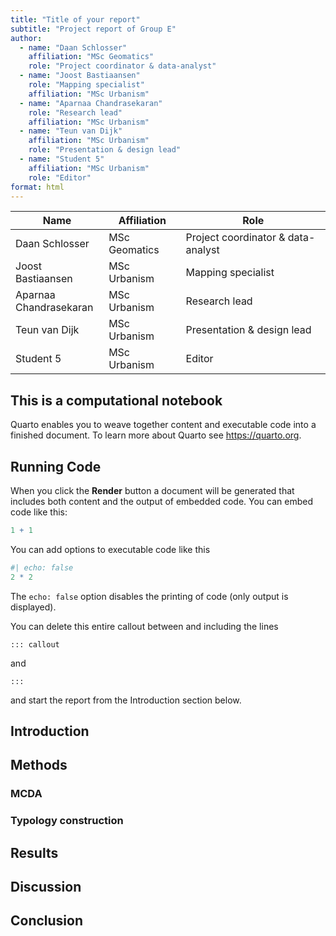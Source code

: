 ```yaml
---
title: "Title of your report"
subtitle: "Project report of Group E"
author:
  - name: "Daan Schlosser"
    affiliation: "MSc Geomatics"
    role: "Project coordinator & data-analyst"
  - name: "Joost Bastiaansen"
    role: "Mapping specialist"
    affiliation: "MSc Urbanism"
  - name: "Aparnaa Chandrasekaran"
    role: "Research lead"
    affiliation: "MSc Urbanism"
  - name: "Teun van Dijk"
    affiliation: "MSc Urbanism"
    role: "Presentation & design lead"
  - name: "Student 5"
    affiliation: "MSc Urbanism"
    role: "Editor"
format: html
---
```


| Name                 | Affiliation     | Role                             |
|----------------------|------------------|----------------------------------|
| Daan Schlosser       | MSc Geomatics   | Project coordinator & data-analyst |
| Joost Bastiaansen    | MSc Urbanism    | Mapping specialist               |
| Aparnaa Chandrasekaran | MSc Urbanism  | Research lead                    |
| Teun van Dijk        | MSc Urbanism    | Presentation & design lead       |
| Student 5            | MSc Urbanism    | Editor                           |

::: callout
## This is a computational notebook

Quarto enables you to weave together content and executable code into a finished document. To learn more about Quarto see <https://quarto.org>.

## Running Code

When you click the **Render** button a document will be generated that includes both content and the output of embedded code. You can embed code like this:

```r
1 + 1
```

You can add options to executable code like this 

```r
#| echo: false
2 * 2
```

The `echo: false` option disables the printing of code (only output is displayed).

You can delete this entire callout between and including the lines
```
::: callout
```
and

```
:::
```
and start the report from the Introduction section below.
:::

## Introduction

## Methods

### MCDA

### Typology construction

## Results

## Discussion

## Conclusion

